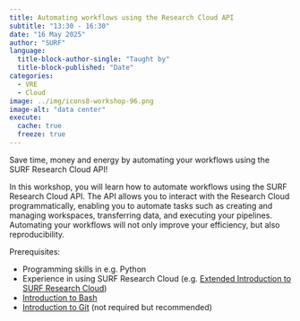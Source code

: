 ```yaml
---
title: Automating workflows using the Research Cloud API
subtitle: "13:30 - 16:30"
date: "16 May 2025"
author: "SURF"
language: 
  title-block-author-single: "Taught by"
  title-block-published: "Date"
categories:
  - VRE
  - Cloud
image: ../img/icons8-workshop-96.png
image-alt: "data center"
execute: 
  cache: true
  freeze: true
---
```


Save time, money and energy by automating your workflows using the SURF Research Cloud API!

In this workshop, you will learn how to automate workflows using the SURF Research Cloud API. The API allows you to interact with the Research Cloud programmatically, enabling you to automate tasks such as creating and managing workspaces, transferring data, and executing your pipelines.
Automating your workflows will not only improve your efficiency, but also reproducibility.


Prerequisites:

- Programming skills in e.g. Python
- Experience in using SURF Research Cloud (e.g. [Extended Introduction to SURF Research Cloud](./module-1.qmd))
- [Introduction to Bash](./day-1.qmd)
- [Introduction to Git](day-2.qmd) (not required but recommended)